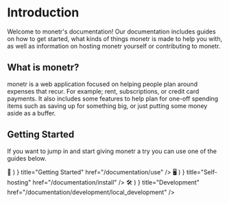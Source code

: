 
# Introduction

Welcome to monetr's documentation! Our documentation includes guides on how to get started, what kinds of things monetr
is made to help you with, as well as information on hosting monetr yourself or contributing to monetr.

## What is monetr?

monetr is a web application focused on helping people plan around expenses that recur. For example; rent, subscriptions,
or credit card payments. It also includes some features to help plan for one-off spending items such as saving up for
something big, or just putting some money aside as a buffer.

## Getting Started

If you want to jump in and start giving monetr a try you can use one of the guides below.

<Cards>
  <Card
    icon={ (<Fragment>📖 </Fragment>) }
    title="Getting Started"
    href="/documentation/use"
  />
  <Card
    icon={ (<Fragment>🖥️ </Fragment>) }
    title="Self-hosting"
    href="/documentation/install"
  />
  <Card
    icon={ (<Fragment>🛠️ </Fragment>) }
    title="Development"
    href="/documentation/development/local_development"
  />
</Cards>
